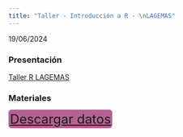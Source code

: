 ```yaml
---
title: "Taller - Introducción a R - \nLAGEMAS"
---
```


19/06/2024

###  Presentación
[Taller R LAGEMAS](presentaciones/miercoles19.qmd){.external target="_blank"}

### Materiales

[️[Descargar datos](ejemplos/ejemplostaller.zip)]{style="font-size: 1.6rem; background-color: #b46294; 	padding: 3px;	border-radius: 6px; text-align: center;"}



